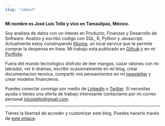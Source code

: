 ```yaml
---
slug: "/about"
---
```


**Mi nombre es José Luis Tello y vivo en Tamaulipas, México.** 

Soy analista de datos con un interes en Producto, Finanzas y Desarrollo de Software. Analizo y escribo codigo con SQL, R, Python y Javascript. Actualmente estoy construyendo [Kkoma](https://github.com/joseluistello/Kkoma-Food), un local service que te permite comprar la despensa en linea. Mi trabajo esta publicado en [Github](https://github.com/joseluistello) y en mi [Portfolio](https://joseluistello.github.io/).

Fuera del mundo tecnológico disfruto de leer mangas, cazar ratones con mi labrador, ver k-dramas, escribir ocasionalmente en mi blog, crear documentacion tecnica, compartir mis pensamientos en mi [newsletter](https://simplificandola.substack.com/about?utm_source=menu-dropdown) y crear modelos financieros.

Puedes conectar conmigo por medio de [Linkedin](https://www.linkedin.com/in/joseluistello/) o [Twitter](https://twitter.com/jotaele_tello). Si necesitas ayuda o tienes una oferta de trabajo interesante contactame por mi correo personal joluistello@gmail.com.

---

Tienes la libertad de acceder y customizar este blog. Puedes hacerlo través de [este enlace](https://github.com/joseluistello/Blog).



